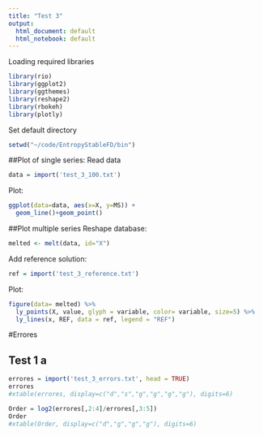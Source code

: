 ```yaml
---
title: "Test 3"
output:
  html_document: default
  html_notebook: default
---
```


Loading required libraries

```r
library(rio)
library(ggplot2)
library(ggthemes)
library(reshape2)
library(rbokeh)
library(plotly)
```

Set default directory
```r
setwd("~/code/EntropyStableFD/bin")
```

##Plot of single series:
Read data
```r
data = import('test_3_100.txt')
```
Plot:
```r
ggplot(data=data, aes(x=X, y=MS)) +
  geom_line()+geom_point()
```

##Plot multiple series
Reshape database:
```r
melted <- melt(data, id="X")
```
Add reference solution:
```r
ref = import('test_3_reference.txt')
```
Plot:
```r
figure(data= melted) %>%
  ly_points(X, value, glyph = variable, color= variable, size=5) %>%
  ly_lines(x, REF, data = ref, legend = "REF")
```

#Errores

## Test 1 a

```r
errores = import('test_3_errors.txt', head = TRUE)
errores
#xtable(errores, display=c("d","s","g","g","g","g"), digits=6)
```
```r
Order = log2(errores[,2:4]/errores[,3:5])
Order
#xtable(Order, display=c("d","g","g","g"), digits=6)
```